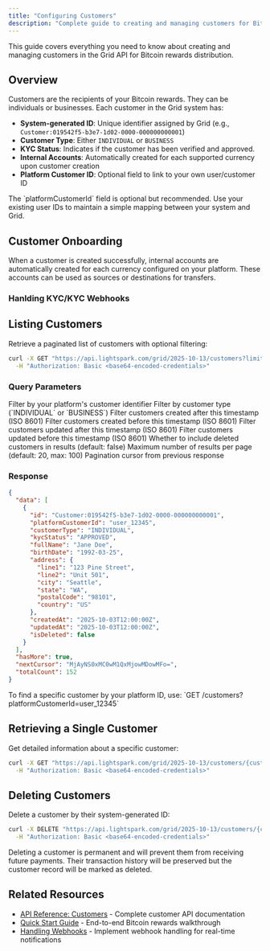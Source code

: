```yaml
---
title: "Configuring Customers"
description: "Complete guide to creating and managing customers for Bitcoin rewards"
---
```



This guide covers everything you need to know about creating and managing customers in the Grid API for Bitcoin rewards distribution.

## Overview

Customers are the recipients of your Bitcoin rewards. They can be individuals or businesses. Each customer in the Grid system has:

- **System-generated ID**: Unique identifier assigned by Grid (e.g., `Customer:019542f5-b3e7-1d02-0000-000000000001`)
- **Customer Type**: Either `INDIVIDUAL` or `BUSINESS`
- **KYC Status**: Indicates if the customer has been verified and approved.
- **Internal Accounts**: Automatically created for each supported currency upon customer creation
- **Platform Customer ID**: Optional field to link to your own user/customer ID

<Note>
The `platformCustomerId` field is optional but recommended. Use your existing user IDs to maintain a simple mapping between your system and Grid.
</Note>

## Customer Onboarding

<AccordionGroup>
    <Accordion title="Regulated Platforms" icon="">
        <KycRegulated />
    </Accordion>
    <Accordion title="Unregulated Platforms" icon="">
        <KycUnregulated />
    </Accordion>
</AccordionGroup>

<Info>
When a customer is created successfully, internal accounts are automatically created for each currency configured on your platform. These accounts can be used as sources or destinations for transfers.
</Info>

### Hanlding KYC/KYC Webhooks 

<KycWebhooks />

## Listing Customers

Retrieve a paginated list of customers with optional filtering:

```bash
curl -X GET "https://api.lightspark.com/grid/2025-10-13/customers?limit=20&customerType=INDIVIDUAL" \
  -H "Authorization: Basic <base64-encoded-credentials>"
```

### Query Parameters

<ParamField query="platformCustomerId" type="string">
Filter by your platform's customer identifier
</ParamField>

<ParamField query="customerType" type="string">
Filter by customer type (`INDIVIDUAL` or `BUSINESS`)
</ParamField>

<ParamField query="createdAfter" type="string">
Filter customers created after this timestamp (ISO 8601)
</ParamField>

<ParamField query="createdBefore" type="string">
Filter customers created before this timestamp (ISO 8601)
</ParamField>

<ParamField query="updatedAfter" type="string">
Filter customers updated after this timestamp (ISO 8601)
</ParamField>

<ParamField query="updatedBefore" type="string">
Filter customers updated before this timestamp (ISO 8601)
</ParamField>

<ParamField query="isIncludingDeleted" type="boolean">
Whether to include deleted customers in results (default: false)
</ParamField>

<ParamField query="limit" type="integer">
Maximum number of results per page (default: 20, max: 100)
</ParamField>

<ParamField query="cursor" type="string">
Pagination cursor from previous response
</ParamField>

### Response

```json
{
  "data": [
    {
      "id": "Customer:019542f5-b3e7-1d02-0000-000000000001",
      "platformCustomerId": "user_12345",
      "customerType": "INDIVIDUAL",
      "kycStatus": "APPROVED",
      "fullName": "Jane Doe",
      "birthDate": "1992-03-25",
      "address": {
        "line1": "123 Pine Street",
        "line2": "Unit 501",
        "city": "Seattle",
        "state": "WA",
        "postalCode": "98101",
        "country": "US"
      },
      "createdAt": "2025-10-03T12:00:00Z",
      "updatedAt": "2025-10-03T12:00:00Z",
      "isDeleted": false
    }
  ],
  "hasMore": true,
  "nextCursor": "MjAyNS0xMC0wM1QxMjowMDowMFo=",
  "totalCount": 152
}
```

<Tip>
To find a specific customer by your platform ID, use: `GET /customers?platformCustomerId=user_12345`
</Tip>

## Retrieving a Single Customer

Get detailed information about a specific customer:

```bash
curl -X GET "https://api.lightspark.com/grid/2025-10-13/customers/{customerId}" \
  -H "Authorization: Basic <base64-encoded-credentials>"
```

## Deleting Customers

Delete a customer by their system-generated ID:

```bash
curl -X DELETE "https://api.lightspark.com/grid/2025-10-13/customers/{customerId}" \
  -H "Authorization: Basic <base64-encoded-credentials>"
```

<Warning>
Deleting a customer is permanent and will prevent them from receiving future payments. Their transaction history will be preserved but the customer record will be marked as deleted.
</Warning>

## Related Resources

- [API Reference: Customers](/api-reference/customers/add-a-new-customer) - Complete customer API documentation
- [Quick Start Guide](/rewards/quickstart) - End-to-end Bitcoin rewards walkthrough
- [Handling Webhooks](/rewards/platform-tools/webhooks) - Implement webhook handling for real-time notifications
